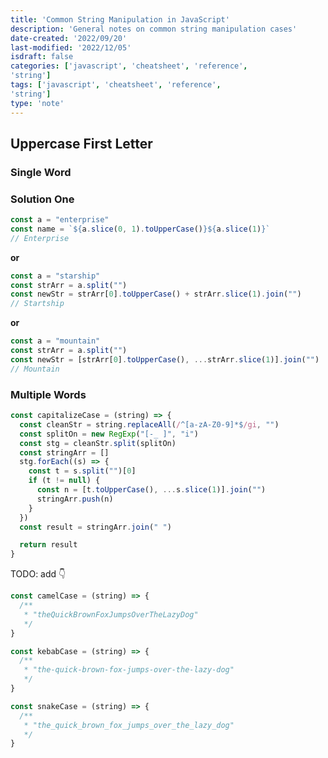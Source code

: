 ```yaml
---
title: 'Common String Manipulation in JavaScript'
description: 'General notes on common string manipulation cases'
date-created: '2022/09/20'
last-modified: '2022/12/05'
isdraft: false
categories: ['javascript', 'cheatsheet', 'reference', 
'string']
tags: ['javascript', 'cheatsheet', 'reference', 
'string']
type: 'note'
---
```


## Uppercase First Letter

### Single Word

### Solution One

```js
const a = "enterprise"
const name = `${a.slice(0, 1).toUpperCase()}${a.slice(1)}`
// Enterprise
```

**or**

```js
const a = "starship"
const strArr = a.split("")
const newStr = strArr[0].toUpperCase() + strArr.slice(1).join("")
// Startship
```

**or**

```js
const a = "mountain"
const strArr = a.split("")
const newStr = [strArr[0].toUpperCase(), ...strArr.slice(1)].join("")
// Mountain
```

### Multiple Words

```js
const capitalizeCase = (string) => {
  const cleanStr = string.replaceAll(/^[a-zA-Z0-9]*$/gi, "")
  const splitOn = new RegExp("[-_ ]", "i")
  const stg = cleanStr.split(splitOn)
  const stringArr = []
  stg.forEach((s) => {
    const t = s.split("")[0]
    if (t != null) {
      const n = [t.toUpperCase(), ...s.slice(1)].join("")
      stringArr.push(n)
    }
  })
  const result = stringArr.join(" ")

  return result
}
```

TODO: add 👇

```js
const camelCase = (string) => {
  /**
   * "theQuickBrownFoxJumpsOverTheLazyDog"
   */
}

const kebabCase = (string) => {
  /**
   * "the-quick-brown-fox-jumps-over-the-lazy-dog"
   */
}

const snakeCase = (string) => {
  /**
   * "the_quick_brown_fox_jumps_over_the_lazy_dog"
   */
}
```
